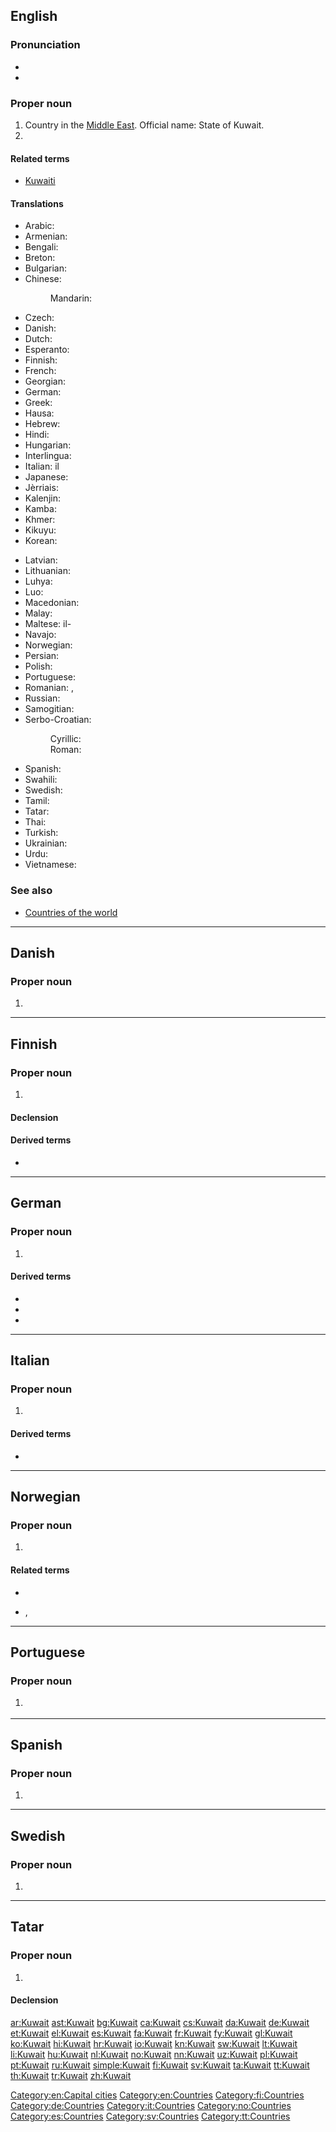 ==English==

{{wikipedia}}

===Pronunciation===
* {{audio|En-us-Kuwait.ogg|Audio (US)}}
* {{rhymes|eɪt}}

===Proper noun===
{{en-proper noun}}

# Country in the [[Middle East]]. Official name: State of Kuwait.
# {{alternative form of|Kuwait City}}

====Related terms====
* [[Kuwaiti]]

====Translations====
{{trans-top|country in the Middle East and capital city}}
* Arabic: {{t+|ar|الكويت|m|tr=al-kuwáyt}}
* Armenian: {{t|hy|Քուվեյթ|tr=K'uveyt'}}
* Bengali: {{t|bn|কুয়েত}}
* Breton: {{t|br|Koweit}}
* Bulgarian: {{t+|bg|Кувейт|m|tr=Kuvejt}}
* Chinese:
*: Mandarin: {{t+|cmn|科威特|tr=Kēwēitè|sc=Hani}}
* Czech: {{t+|cs|Kuvajt|m}}
* Danish: {{t+|da|Kuwait}}
* Dutch: {{t+|nl|Koeweit}}
* Esperanto: {{t|eo|Kuvajto}}
* Finnish: {{t+|fi|Kuwait}}
* French: {{t+|fr|Koweït|m}}
* Georgian: {{t|ka|კუვეიტი|tr=kuveiti|sc=Geor}}
* German: {{t+|de|Kuwait|n}}
* Greek: {{t+|el|Κουβέιτ|tr=Kouvéit}}
* Hausa: {{t|ha|Kwiyat|f|alt=Kwìyât}}
* Hebrew: {{t|he|כווית|tr=Kûwayt}}
* Hindi: {{t+|hi|कुवैत|tr=kuvait}}
* Hungarian: {{t+|hu|Kuvait}}
* Interlingua: {{t|ia|Kuwait}}
* Italian: il {{t|it|Kuwait|m}}
* Japanese: {{t|ja|クウェート|tr=Kuwēto}}
* Jèrriais: {{t|roa-jer|Kuwait}}
* Kalenjin: {{t|kln|Kuwait}}
* Kamba: {{t|kam|Kuwait}}
* Khmer: {{t|km|គុយវ៉ែត|tr=kuyvaet|sc=Khmr}}
* Kikuyu: {{t|ki|Kuwait}}
* Korean: {{t+|ko|쿠웨이트|tr=Kuweiteu|sc=Hang}}
{{trans-mid}}
* Latvian: {{t+|lv|Kuveita|f}}
* Lithuanian: {{t+|lt|Kuveitas|m}}
* Luhya: {{t|luy|Kuwait}}
* Luo: {{t|luo|Kuwait}}
* Macedonian: {{t+|mk|Кувајт|m|tr=Kúvajt}}
* Malay: {{t|ms|Kuwait}}
* Maltese: il-{{t|mt|Kuwajt}}
* Navajo: {{t|nv|Kóóweiʼ}}
* Norwegian: {{t+|no|Kuwait}}
* Persian: {{t+|fa|کویت|tr=Koveit}}
* Polish: {{t+|pl|Kuwejt}}
* Portuguese: {{t+|pt|Kuwait}}
* Romanian: {{t|ro|Kuwait}}, {{t|ro|Kuweit|n}}
* Russian: {{t+|ru|Кувейт|m|tr=Kuvéjt}}
* Samogitian: {{t|sgs|Kuveits|m}}
* Serbo-Croatian:
*: Cyrillic: {{t|sh|Кувајт|m|sc=Cyrl}}
*: Roman: {{t|sh|Kuvajt|m}}
* Spanish: {{t+|es|Kuwait|m}}
* Swahili: {{t+|sw|Kuwait}}
* Swedish: {{t+|sv|Kuwait}}
* Tamil: {{t|ta|குவெய்த்|tr=Kuveyt}}
* Tatar: {{t+|tt|Kuwait}}
* Thai: {{t+|th|คูเวต|tr=Khūwēt}}
* Turkish: {{t+|tr|Kuveyt}}
* Ukrainian: {{t+|uk|Кувейт|tr=Kuvéjt}}
* Urdu: {{t|ur|کویت|tr=kuvait}}
* Vietnamese: {{t|vi|Cô-oét}}
{{trans-bottom}}

===See also===
* [[Appendix:Countries of the world|Countries of the world]]

[[Category:en:Capital cities]]
[[Category:en:Countries]]

----

==Danish==
{{wikipedia|lang=da}}

===Proper noun===
{{head|da|proper noun}}

# {{l|en|Kuwait}}

----

==Finnish==
{{wikipedia|lang=fi}}

===Proper noun===
{{fi-proper noun}}

# {{l|en|Kuwait}}

====Declension====
{{fi-decl-risti|n=sg|Kuwait|||a|i=0}}

====Derived terms====
* {{l|fi|kuwaitilainen}}

[[Category:fi:Countries]]

----

==German==
{{wikipedia|lang=de}}

===Proper noun===
{{de-proper noun|n}}

# {{l|en|Kuwait}}

====Derived terms====
* {{l|de|Kuwaiter}}
* {{l|de|Kuwaiterin}}
* {{l|de|kuwaitisch}}

[[Category:de:Countries]]

----

==Italian==
{{wikipedia|lang=it}}

===Proper noun===
{{it-proper noun|g=m}}

# {{l|en|Kuwait}}

====Derived terms====
* {{l|it|kuwaitiano}}

[[Category:it:Countries]]

----

==Norwegian==

===Proper noun===
{{no-proper noun}}

# {{l|en|Kuwait}}

====Related terms====
* {{l|no|kuwaiter}}
* {{l|no|kuwaitisk}}, {{l|no|kuwaitsk}}

[[Category:no:Countries]]

----

==Portuguese==

===Proper noun===
{{pt-proper noun|m}}

# {{l/en|Kuwait}} {{gloss|country in the Middle East and capital city}}

----

==Spanish==
{{wikipedia|lang=es}}

===Proper noun===
{{es-proper noun|m}}

# {{l|en|Kuwait}}

[[Category:es:Countries]]

----

==Swedish==

===Proper noun===
{{head|sv|proper noun}}

# {{l|en|Kuwait}}

[[Category:sv:Countries]]

----

==Tatar==

===Proper noun===
{{tt-pos|proper noun|l}}

# {{l|en|Kuwait}}

====Declension====
{{tt-latin-noun|nıñ|ga|nı|ta|tan}}

[[Category:tt:Countries]]

[[ar:Kuwait]]
[[ast:Kuwait]]
[[bg:Kuwait]]
[[ca:Kuwait]]
[[cs:Kuwait]]
[[da:Kuwait]]
[[de:Kuwait]]
[[et:Kuwait]]
[[el:Kuwait]]
[[es:Kuwait]]
[[fa:Kuwait]]
[[fr:Kuwait]]
[[fy:Kuwait]]
[[gl:Kuwait]]
[[ko:Kuwait]]
[[hi:Kuwait]]
[[hr:Kuwait]]
[[io:Kuwait]]
[[kn:Kuwait]]
[[sw:Kuwait]]
[[lt:Kuwait]]
[[li:Kuwait]]
[[hu:Kuwait]]
[[nl:Kuwait]]
[[no:Kuwait]]
[[nn:Kuwait]]
[[uz:Kuwait]]
[[pl:Kuwait]]
[[pt:Kuwait]]
[[ru:Kuwait]]
[[simple:Kuwait]]
[[fi:Kuwait]]
[[sv:Kuwait]]
[[ta:Kuwait]]
[[tt:Kuwait]]
[[th:Kuwait]]
[[tr:Kuwait]]
[[zh:Kuwait]]